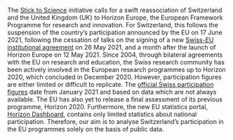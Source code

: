 The [Stick to Science](https://stick-to-science.eu) initiative calls for a swift reassociation of Switzerland and the United Kingdom (UK) to Horizon Europe, the European Framework Programme for research and innovation.  For Switzerland, this follows the suspension of the country's participation announced by the EU on 17 June 2021, following the cessation of talks on the signing of a new [Swiss-EU institutional agreement](https://www.admin.ch/gov/en/start/documentation/media-releases.msg-id-83705.html) on 26 May 2021, and a month after the launch of Horizon Europe on 12 May 2021. Since 2004, through bilateral agreements with the EU on research and education, the Swiss research community has been actively involved in the European research programmes up to Horizon 2020, which concluded in December 2020. However, participation figures are either limited or difficult to replicate. The [official Swiss participation figures](https://www.sbfi.admin.ch/sbfi/en/home/research-and-innovation/international-cooperation-r-and-i/eu-framework-programmes-for-research/f-f-swiss-participation.html) date from January 2021 and based on data which are not always available. The EU has also yet to release a final assessment of its previous programme, Horizon 2020. Furthermore, the new EU statistics portal, [Horizon Dashboard](https://webgate.ec.europa.eu/dashboard), contains only limited statistics about national participation. Therefore, our aim is to analyse Switzerland's participation in the EU programmes solely on the basis of public data.

